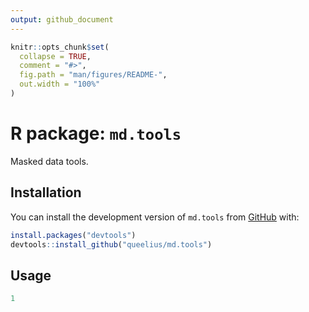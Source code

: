 ```yaml
---
output: github_document
---
```


<!-- README.md is generated from README.Rmd. Please edit that file -->

```r
knitr::opts_chunk$set(
  collapse = TRUE,
  comment = "#>",
  fig.path = "man/figures/README-",
  out.width = "100%"
)
```

# R package: `md.tools`

<!-- badges: start -->
<!-- badges: end -->

Masked data tools.

## Installation

You can install the development version of `md.tools` from [GitHub](https://github.com/) with:

```r
install.packages("devtools")
devtools::install_github("queelius/md.tools")
```

## Usage

```r
1
```

